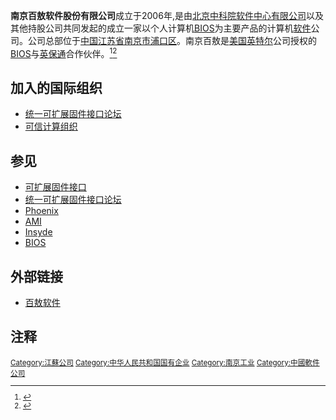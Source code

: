 {{Infobox Company
|company_name     = 南京百敖软件股份有限公司
|company_name_en = Byosoft
|company_type     = 股份制公司
|foundation       = 2006年
|location_city    = [[南京|南京]]
|location_country = [[中国|中国]]
|location        = 南京市浦口高新区星火路9号软件大厦B座10F/9F
|zip_code         = 210061
|key_people       = [[徐镭|徐镭]] [[Kangkang_Shen|Kangkang Shen]]
|area_served      = 全球
|industry         = 计算机软件
|products         = EFI BIOS, BIOS开发工具，其他软件产品
|services         = BIOS外包
|revenue          = 未统计
|num_employees    = 50
|parent           = [[北京中科院软件中心有限公司|北京中科院软件中心有限公司]]
|divisions        = Customer Engineering Dept，Core Engineering Dept
|subsid           = 
|company_slogan   = 打造中国BIOS产业链
|dissolved        = 
|footnotes        = 
|homepage         =http://www.byosoft.com.cn 
}}

'''南京百敖软件股份有限公司'''成立于2006年,是由[[北京中科院软件中心有限公司|北京中科院软件中心有限公司]]以及其他持股公司共同发起的成立一家以个人计算机[[BIOS|BIOS]]为主要产品的计算机[[软件|软件]]公司。公司总部位于[[中国|中国]][[江苏省|江苏省]][[南京市|南京市]][[浦口区|浦口区]]。南京百敖是[[美国|美国]][[英特尔|英特尔]]公司授权的[[BIOS|BIOS]]与[[英保通|英保通]]合作伙伴。<ref name="bios_efi">{{cite web|url=http://www.intel.com/cd/corporate/pressroom/apac/zho/date/2008/394890.htm|title=填补中国 PC 基础技术空白 助力中国软件产业发展 英特尔将新一代 BIOS 核心技术授予南京百敖软件|author=英特尔中国新闻实验室|publisher=Intel.com|accessdate=2008-09-10|archive-date=2008-12-05|archive-url=https://web.archive.org/web/20081205090845/http://www.intel.com/cd/corporate/pressroom/apac/zho/date/2008/394890.htm|dead-url=no}}</ref><ref name="ipat">{{cite web|url=http://www.intel.com/cd/corporate/pressroom/apac/zho/date/2008/388042.htm|title=不断求新，开放合作|author=英特尔中国新闻实验室|publisher=Intel.com|accessdate=2008-09-10|archive-date=2008-07-20|archive-url=https://web.archive.org/web/20080720102643/http://www.intel.com/cd/corporate/pressroom/apac/zho/date/2008/388042.htm|dead-url=no}}</ref>

== 加入的国际组织 ==
* [[统一可扩展固件接口论坛|统一可扩展固件接口论坛]]
* [[可信计算组织|可信计算组织]]

== 参见 ==
* [[可扩展固件接口|可扩展固件接口]]
* [[统一可扩展固件接口论坛|统一可扩展固件接口论坛]]
* [[Phoenix|Phoenix]]
* [[AMI|AMI]]
* [[Insyde|Insyde]]
* [[BIOS|BIOS]]

== 外部链接 ==
*[http://www.byosoft.com.cn/ 百敖软件] {{Wayback|url=http://www.byosoft.com.cn/ |date=20080905045809 }}

==注释==
<small>
<references />

[[Category:江蘇公司|Category:江蘇公司]]
[[Category:中华人民共和国国有企业|Category:中华人民共和国国有企业]]
[[Category:南京工业|Category:南京工业]]
[[Category:中國軟件公司|Category:中國軟件公司]]